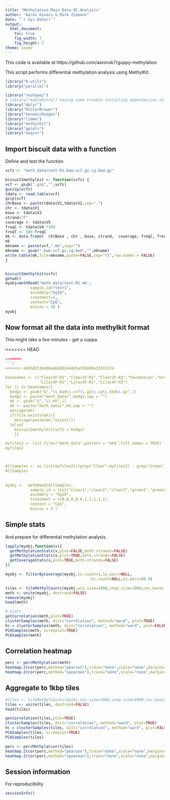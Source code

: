 ```yaml
---
title: "Methylation Main Data QC Analysis"
author: "Aaron Kovacs & Mark Ziemann"
date: "`r Sys.Date()`"
output:
  html_document:
    toc: true
    fig_width: 7
    fig_height: 7
theme: cosmo
---
```


This code is available at https://github.com/aaronsk7/guppy-methylation


This script performs differential methylation analysis using MethylKit.

```r

library("R.utils")
library("parallel")

library("reshape2")
# library("kableExtra") having some trouble installing dependancies on bio2
library("dplyr")
library("RColorBrewer")
library("GenomicRanges")
library("limma")
library("methylKit")
library("gplots")
library("seqinr")

```


## Import biscuit data with a function

Define and test the function

```r

vcfz <- "meth_data/test-R1.bam.vcf.gz.cg.bed.gz"

biscuit2methylkit <- function(vcfz) {
vcf <- gsub(".gz$","",vcfz)
gunzip(vcfz)
tdata <- read.table(vcf)
gzip(vcf)
chrBase <- paste(tdata$V1,tdata$V2,sep=".")
chr <- tdata$V1
base <- tdata$V2
strand="F"
coverage <- tdata$V5
freqC <- tdata$V4 *100 
freqT <- 100-freqC 
mk <- data.frame(  chrBase , chr , base, strand,  coverage, freqC, freqT )
mk
mkname <- paste(vcf,".mk",sep="")
mkname <- gsub(".bam.vcf.gz.cg.bed","",mkname)
write.table(mk,file=mkname,quote=FALSE,sep="\t",row.names = FALSE)
}


biscuit2methylkit(vcfz)
getwd()
myobj=methRead("meth_data/test-R1.mk",
           sample.id="test1",
           assembly="hg18",
           treatment=1,
           context="CpG",
           mincov = 10 )
myobj


```

## Now format all the data into methylkit format

This might take a few minutes - get a cuppa.

<<<<<<< HEAD
```r
=======
```r
>>>>>>> eb958251b40baa628624ed45a395699a33515374

basenames <- c("Clear2F-R1","Clear2F-R2","Clear2F-R3","Foundation","Green3F-R1","Green3F-R2","Green3F-R3",
               "Lilac4F-R1","Lilac4F-R2","Lilac4F-R3")
for (i in basenames){
  bedgz <- gsub("$","\\.bam\\.vcf\\.gz\\.cg\\.bed\\.gz",i)
  bedgz <- paste("meth_data/",bedgz,sep = "")
  mk <- gsub("$","\\.mk",i)
  mk <- paste("meth_data/",mk,sep = "")
  message(mk)
  if(file.exists(mk)){
    message(paste(mk,"exists"))
  }else{
    biscuit2methylkit(vcfz = bedgz)  
    }}

myfiles2 <- list.files("meth_data",pattern = "mk$",full.names = TRUE)
myfiles2



AllSamples <- as.list(myfiles2[c(grep("Clear",myfiles2) , grep("Green",myfiles2), grep("Lilac",myfiles2), grep("Foundation",myfiles2))])
AllSamples
            
            
myobj <-  methRead(AllSamples,
           sample.id = list("clear1","clear2","clear3","green1","green2","green3","Lilac1","Lilac2","Lilac3","Foundation"),
           assembly = "hg19",
           treatment = c(0,0,0,0,0,1,1,1,1,1),
           context = "CpG",
           mincov = 3 )


```

## Simple stats

And prepare for differential methylation analysis.

```r

lapply(myobj,function(x){
  getMethylationStats(x,plot=FALSE,both.strands=FALSE)
  getMethylationStats(x,plot=TRUE,both.strands=FALSE)
  getCoverageStats(x,plot=TRUE,both.strands=FALSE)
})

myobj <- filterByCoverage(myobj,lo.count=1,lo.perc=NULL,
                                      hi.count=NULL,hi.perc=99.9)

tiles <- tileMethylCounts(myobj,win.size=1000,step.size=1000,cov.bases = 10)
meth <- unite(myobj, destrand=FALSE)
remove(myobj)
head(meth)

# plots
getCorrelation(meth,plot=TRUE)
clusterSamples(meth, dist="correlation", method="ward", plot=TRUE)
hc = clusterSamples(meth, dist="correlation", method="ward", plot=FALSE)
PCASamples(meth, screeplot=TRUE)
PCASamples(meth)

```


## Correlation heatmap

```r

perc <- percMethylation(meth)
heatmap.2(cor(perc,method="pearson"),trace="none",scale="none",margins=c(7,7),main="Pearson")
heatmap.2(cor(perc,method="spearman"),trace="none",scale="none",margins=c(7,7),main="Spearman")

```

## Aggregate to 1kbp tiles

```r

#tiles <- tileMethylCounts(myobj,win.size=1000,step.size=1000,cov.bases = 10)
tiles <- unite(tiles, destrand=FALSE)
head(tiles)

getCorrelation(tiles,plot=TRUE)
clusterSamples(tiles, dist="correlation", method="ward", plot=TRUE)
hc = clusterSamples(tiles, dist="correlation", method="ward", plot=FALSE)
PCASamples(tiles, screeplot=TRUE)
PCASamples(tiles)

perc <- percMethylation(tiles)
heatmap.2(cor(perc,method="pearson"),trace="none",scale="none",margins=c(7,7),main="Pearson")
heatmap.2(cor(perc,method="spearman"),trace="none",scale="none",margins=c(7,7),main="Spearman")


```

## Session information

For reproducibility

```r

sessionInfo()


```
